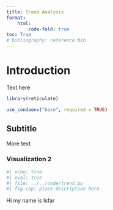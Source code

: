 ```yaml
---
title: Trend Analysis
format: 
    html:
        code-fold: true
toc: True
# bibliography: reference.bib
---
```


# Introduction

Text here

```r
library(reticulate)

use_condaenv("base", required = TRUE)
```

## Subtitle

More text

### Visualization 2
```python
#| echo: true
#| eval: true 
#| file: ../../code/trend.py
#| fig-cap: place description here
```


Hi my name is Isfar
